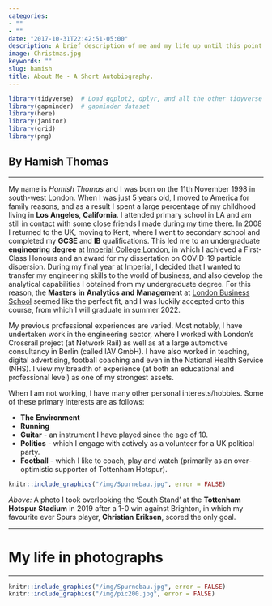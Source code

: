 ```yaml
---
categories:
- ""
- ""
date: "2017-10-31T22:42:51-05:00"
description: A brief description of me and my life up until this point. This isection also includes information about some of my hobbies and personal interests.
image: Christmas.jpg
keywords: ""
slug: hamish
title: About Me - A Short Autobiography.
---
```


```r
library(tidyverse)  # Load ggplot2, dplyr, and all the other tidyverse packages
library(gapminder)  # gapminder dataset
library(here)
library(janitor)
library(grid)
library(png)
```


## By Hamish Thomas
***
My name is *Hamish* *Thomas* and I was born on the 11th November 1998 in south-west London. When I was just 5 years old, I moved to America for family reasons, and as a result I spent a large percentage of my childhood living in **Los** **Angeles**, **California**. I attended primary school in LA and am still in contact with some close friends I made during my time there. In 2008 I returned to the UK, moving to Kent, where I went to secondary school and completed my **GCSE** and **IB** qualifications. This led me to an undergraduate **engineering** **degree** at [Imperial College London](https://www.imperial.ac.uk/), in which I achieved a First-Class Honours and an award for my dissertation on COVID-19 particle dispersion. During my final year at Imperial, I decided that I wanted to transfer my engineering skills to the world of business, and also develop the analytical capabilities I obtained from my undergraduate degree. For this reason, the **Masters** **in** **Analytics** **and** **Management** at [London Business School](https://www.london.edu/) seemed like the perfect fit, and I was luckily accepted onto this course, from which I will graduate in summer 2022. 

My previous professional experiences are varied. Most notably, I have undertaken work in the engineering sector, where I worked with London's Crossrail project (at Network Rail) as well as at a large automotive consultancy in Berlin (called IAV GmbH). I have also worked in teaching, digital advertising, football coaching and even in the National Health Service (NHS). I view my breadth of experience (at both an educational and professional level) as one of my strongest assets. 

When I am not working, I have many other personal interests/hobbies. Some of these primary interests are as follows: 

* **The** **Environment** 
* **Running** 
* **Guitar** - an instrument I have played since the age of 10.  
* **Politics** - which I engage with actively as a volunteer for a UK political party.
* **Football** - which I like to coach, play and watch (primarily as an over-optimistic supporter of Tottenham Hotspur). 

```r
knitr::include_graphics("/img/Spurnebau.jpg", error = FALSE)
```
*Above:* A photo I took overlooking the 'South Stand' at the **Tottenham** **Hotspur** **Stadium** in 2019 after a 1-0 win against Brighton, in which my favourite ever Spurs player, **Christian** **Eriksen**, scored the only goal.


***
# My life in photographs
***

```r
knitr::include_graphics("/img/Spurnebau.jpg", error = FALSE)
knitr::include_graphics("/img/pic200.jpg", error = FALSE)
```



